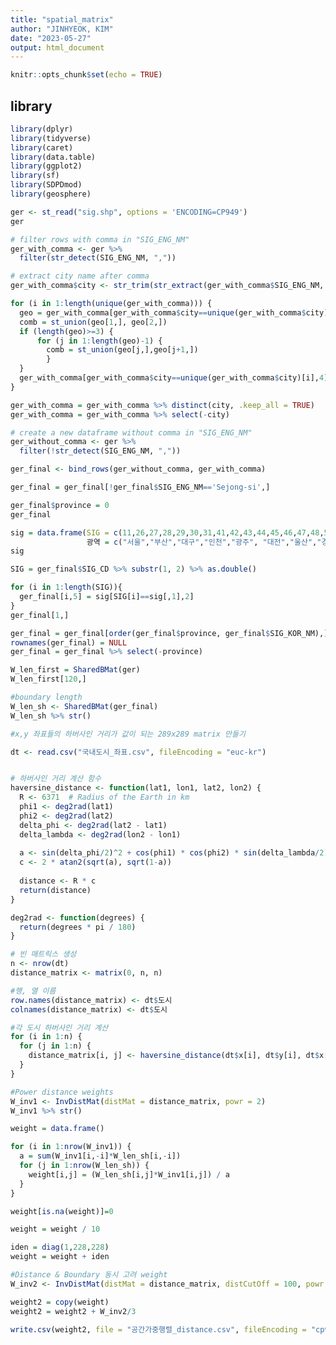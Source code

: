 ---
title: "spatial_matrix"
author: "JINHYEOK, KIM"
date: "2023-05-27"
output: html_document
---

```{r setup, include=FALSE}
knitr::opts_chunk$set(echo = TRUE)
```

## library

```{r, message=F}
library(dplyr)
library(tidyverse)
library(caret)
library(data.table)
library(ggplot2)
library(sf)
library(SDPDmod)
library(geosphere)
```

```{r}
ger <- st_read("sig.shp", options = 'ENCODING=CP949')
ger
```

```{r}
# filter rows with comma in "SIG_ENG_NM"
ger_with_comma <- ger %>%
  filter(str_detect(SIG_ENG_NM, ","))

# extract city name after comma
ger_with_comma$city <- str_trim(str_extract(ger_with_comma$SIG_ENG_NM, ",.*$"))

for (i in 1:length(unique(ger_with_comma))) {
  geo = ger_with_comma[ger_with_comma$city==unique(ger_with_comma$city)[i],4]
  comb = st_union(geo[1,], geo[2,])
  if (length(geo)>=3) {
      for (j in 1:length(geo)-1) {
        comb = st_union(geo[j,],geo[j+1,])
        }
  }
  ger_with_comma[ger_with_comma$city==unique(ger_with_comma$city)[i],4] = comb
}

ger_with_comma = ger_with_comma %>% distinct(city, .keep_all = TRUE)
ger_with_comma = ger_with_comma %>% select(-city)
```


```{r}
# create a new dataframe without comma in "SIG_ENG_NM"
ger_without_comma <- ger %>%
  filter(!str_detect(SIG_ENG_NM, ","))

ger_final <- bind_rows(ger_without_comma, ger_with_comma)

ger_final = ger_final[!ger_final$SIG_ENG_NM=='Sejong-si',]
```

```{r}
ger_final$province = 0
ger_final
```

```{r}
sig = data.frame(SIG = c(11,26,27,28,29,30,31,41,42,43,44,45,46,47,48,50),
                 광역 = c("서울","부산","대구","인천","광주", "대전","울산","경기","강원","충북","충남","전북","전남","경북", "경남", "제주"))
sig
```


```{r}
SIG = ger_final$SIG_CD %>% substr(1, 2) %>% as.double()
```

```{r}
for (i in 1:length(SIG)){
  ger_final[i,5] = sig[SIG[i]==sig[,1],2]
}
ger_final[1,]
```

```{r}
ger_final = ger_final[order(ger_final$province, ger_final$SIG_KOR_NM),]
rownames(ger_final) = NULL
ger_final = ger_final %>% select(-province)
```


```{r}
W_len_first = SharedBMat(ger)
W_len_first[120,]
```


```{r}
#boundary length
W_len_sh <- SharedBMat(ger_final)
W_len_sh %>% str()
```

```{r}
#x,y 좌표들의 하버사인 거리가 값이 되는 289x289 matrix 만들기 

dt <- read.csv("국내도시_좌표.csv", fileEncoding = "euc-kr")


# 하버사인 거리 계산 함수 
haversine_distance <- function(lat1, lon1, lat2, lon2) {
  R <- 6371  # Radius of the Earth in km
  phi1 <- deg2rad(lat1)
  phi2 <- deg2rad(lat2)
  delta_phi <- deg2rad(lat2 - lat1)
  delta_lambda <- deg2rad(lon2 - lon1)
  
  a <- sin(delta_phi/2)^2 + cos(phi1) * cos(phi2) * sin(delta_lambda/2)^2
  c <- 2 * atan2(sqrt(a), sqrt(1-a))
  
  distance <- R * c
  return(distance)
}

deg2rad <- function(degrees) {
  return(degrees * pi / 180)
}

# 빈 매트릭스 생성  
n <- nrow(dt)
distance_matrix <- matrix(0, n, n)

#행, 열 이름 
row.names(distance_matrix) <- dt$도시
colnames(distance_matrix) <- dt$도시

#각 도시 하버사인 거리 계산 
for (i in 1:n) {
  for (j in 1:n) {
    distance_matrix[i, j] <- haversine_distance(dt$x[i], dt$y[i], dt$x[j], dt$y[j])
  }
}

```


```{r}
#Power distance weights
W_inv1 <- InvDistMat(distMat = distance_matrix, powr = 2) 
W_inv1 %>% str()
```

```{r}
weight = data.frame()

for (i in 1:nrow(W_inv1)) {
  a = sum(W_inv1[i,-i]*W_len_sh[i,-i])
  for (j in 1:nrow(W_len_sh)) {
    weight[i,j] = (W_len_sh[i,j]*W_inv1[i,j]) / a
  }
}

weight[is.na(weight)]=0

weight = weight / 10

iden = diag(1,228,228)
weight = weight + iden
```

```{r}
#Distance & Boundary 동시 고려 weight
W_inv2 <- InvDistMat(distMat = distance_matrix, distCutOff = 100, powr = 2)

weight2 = copy(weight)
weight2 = weight2 + W_inv2/3
```

```{r}
write.csv(weight2, file = "공간가중행렬_distance.csv", fileEncoding = "cp949",row.names = FALSE)
```

